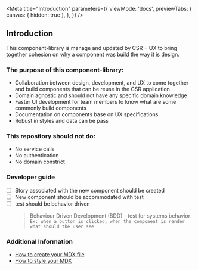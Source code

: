 
<Meta
  title="Introduction"
  parameters={{
    viewMode: 'docs',
    previewTabs: {
      canvas: { hidden: true },
    },
  }}
/>

## Introduction

This component-library is manage and updated by CSR + UX to bring together cohesion on why a component was build the way it is design.

### The purpose of this component-library:

- Collaboration between design, development, and UX to come together and build components that can be reuse in the CSR application
- Domain agnostic and should not have any specific domain knowledge
- Faster UI development for team members to know what are some commonly build components
- Documentation on components base on UX specifications
- Robust in styles and data can be pass

### This repository should not do:

- No service calls
- No authentication
- No domain constrict

### Developer guide

- [ ] Story associated with the new component should be created
- [ ] New component should be accommodated with test
- [ ] test should be behavior driven
  > Behaviour Driven Development (BDD) - test for systems behavior `Ex: when a button is clicked, when the component is render what should the user see`

### Additional Information

- [How to create your MDX file](https://storybook.js.org/docs/react/writing-docs/mdx)
- [How to style your MDX](https://kabartolo.github.io/chicago-docs-demo/docs/mdx-guide/writing/)
